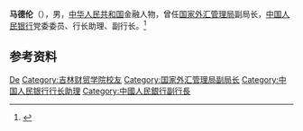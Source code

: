 '''马德伦'''（{{bd|1949年|11月|}}），男，[[中华人民共和国|中华人民共和国]]金融人物，曾任[[国家外汇管理局|国家外汇管理局]]副局长，[[中国人民银行|中国人民银行]]党委委员、行长助理、副行长。<ref>{{Cite web|title=人民银行副行长马德伦|url=http://newjrxy.jlufe.edu.cn/info/1085/1786.htm|accessdate=2021-02-09|work=吉林财经大学金融学院|archive-date=2021-02-15|archive-url=https://web.archive.org/web/20210215021543/http://newjrxy.jlufe.edu.cn/info/1085/1786.htm|dead-url=no}}</ref>

== 参考资料 ==
{{reflist}}

{{Authority control}}
{{DEFAULTSORT:Ma马}}
[[Category:马姓|De]]
[[Category:吉林财贸学院校友|Category:吉林财贸学院校友]]
[[Category:国家外汇管理局副局长|Category:国家外汇管理局副局长]]
[[Category:中国人民银行行长助理|Category:中国人民银行行长助理]]
[[Category:中國人民銀行副行長|Category:中國人民銀行副行長]]

{{中国人物小作品}}